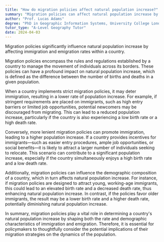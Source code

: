 ```yaml
---
title: "How do migration policies affect natural population increase?"
summary: "Migration policies can affect natural population increase by influencing the rate of immigration and emigration in a country."
author: "Prof. Lucas Adams"
degree: "PhD in Geographic Information Systems, University College London"
tutor_type: "A-Level Geography Tutor"
date: 2024-04-03
---
```


Migration policies significantly influence natural population increase by affecting immigration and emigration rates within a country.

Migration policies encompass the rules and regulations established by a country to manage the movement of individuals across its borders. These policies can have a profound impact on natural population increase, which is defined as the difference between the number of births and deaths in a given population.

When a country implements strict migration policies, it may deter immigration, resulting in a lower rate of population increase. For example, if stringent requirements are placed on immigrants, such as high entry barriers or limited job opportunities, potential newcomers may be discouraged from migrating. This can lead to a reduced population increase, particularly if the country is also experiencing a low birth rate or a high death rate.

Conversely, more lenient migration policies can promote immigration, leading to a higher population increase. If a country provides incentives for immigrants—such as easier entry procedures, ample job opportunities, or social benefits—it is likely to attract a larger number of individuals seeking to relocate. This scenario can contribute to a significant population increase, especially if the country simultaneously enjoys a high birth rate and a low death rate.

Additionally, migration policies can influence the demographic composition of a country, which in turn affects natural population increase. For instance, if migration policies are designed to attract young, working-age immigrants, this could lead to an elevated birth rate and a decreased death rate, thus enhancing natural population increase. In contrast, if the policies favor older immigrants, the result may be a lower birth rate and a higher death rate, potentially diminishing natural population increase.

In summary, migration policies play a vital role in determining a country's natural population increase by shaping both the rate and demographic characteristics of immigration and emigration. Therefore, it is essential for policymakers to thoughtfully consider the potential implications of their migration strategies on the dynamics of the population.
    